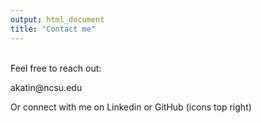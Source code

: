 ```yaml
---
output: html_document
title: "Contact me"
---
```

</br>
Feel free to reach out:<br>

akatin@ncsu.edu<br>

Or connect with me on Linkedin or GitHub (icons top right) 